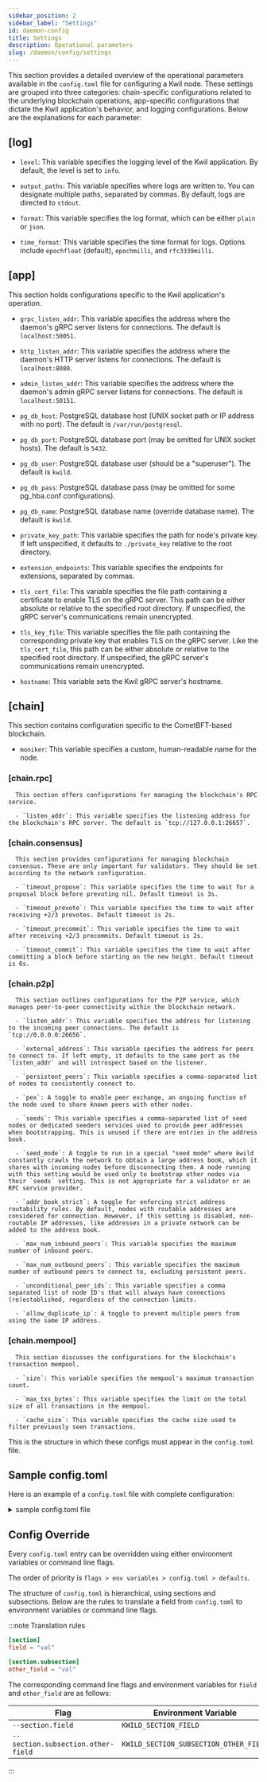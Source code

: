 ```yaml
---
sidebar_position: 2
sidebar_label: "Settings"
id: daemon-config
title: Settings
description: Operational parameters
slug: /daemon/config/settings
---
```

This section provides a detailed overview of the operational parameters available in the `config.toml` file for configuring a Kwil node. These settings are grouped into three categories: chain-specific configurations related to the underlying blockchain operations, app-specific configurations that dictate the Kwil application's behavior, and logging configurations. Below are the explanations for each parameter:

## [log]

- `level`: This variable specifies the logging level of the Kwil application. By default, the level is set to `info`.

- `output_paths`: This variable specifies where logs are written to. You can designate multiple paths, separated by commas. By default, logs are directed to `stdout`.

- `format`: This variable specifies the log format, which can be either `plain` or `json`.

- `time_format`: This variable specifies the time format for logs. Options include `epochfloat` (default), `epochmilli`, and `rfc3339milli`.

## [app]   
This section holds configurations specific to the Kwil application's operation.

- `grpc_listen_addr`: This variable specifies the address where the daemon's gRPC server listens for connections. The default is `localhost:50051`.

- `http_listen_addr`: This variable specifies the address where the daemon's HTTP server listens for connections. The default is `localhost:8080`.

- `admin_listen_addr`: This variable specifies the address where the daemon's admin gRPC server listens for connections. The default is `localhost:50151`.

- `pg_db_host`: PostgreSQL database host (UNIX socket path or IP address with no port). The default is `/var/run/postgresql`.

- `pg_db_port`: PostgreSQL database port (may be omitted for UNIX socket hosts). The default is `5432`.

- `pg_db_user`: PostgreSQL database user (should be a "superuser"). The default is `kwild`.

- `pg_db_pass`: PostgreSQL database pass (may be omitted for some pg_hba.conf configurations).

- `pg_db_name`: PostgreSQL database name (override database name). The default is `kwild`.

- `private_key_path`: This variable specifies the path for node's private key. If left unspecified, it defaults to `./private_key` relative to the root directory.

- `extension_endpoints`: This variable specifies the endpoints for extensions, separated by commas.

- `tls_cert_file`: This variable specifies the file path containing a certificate to enable TLS on the gRPC server. This path can be either absolute or relative to the specified root directory. If unspecified, the gRPC server's communications remain unencrypted.

- `tls_key_file`: This variable specifies the file path containing the corresponding private key that enables TLS on the gRPC server. Like the `tls_cert_file`, this path can be either absolute or relative to the specified root directory. If unspecified, the gRPC server's communications remain unencrypted.

- `hostname`: This variable sets the Kwil gRPC server's hostname.

## [chain]
This section contains configuration specific to the CometBFT-based blockchain.

   - `moniker`: This variable specifies a custom, human-readable name for the node.

   ### [chain.rpc]

      This section offers configurations for managing the blockchain's RPC service.

      - `listen_addr`: This variable specifies the listening address for the blockchain's RPC server. The default is `tcp://127.0.0.1:26657`.

   ### [chain.consensus]

      This section provides configurations for managing blockchain consensus. These are only important for validators. They should be set according to the network configuration.

      - `timeout_propose`: This variable specifies the time to wait for a proposal block before prevoting nil. Default timeout is 3s.

      - `timeout_prevote`: This variable specifies the time to wait after receiving +2/3 prevotes. Default timeout is 2s.

      - `timeout_precommit`: This variable specifies the time to wait after receiving +2/3 precommits. Default timeout is 2s.

      - `timeout_commit`: This variable specifies the time to wait after committing a block before starting on the new height. Default timeout is 6s.

   ### [chain.p2p]

      This section outlines configurations for the P2P service, which manages peer-to-peer connectivity within the blockchain network.

      - `listen_addr`: This variable specifies the address for listening to the incoming peer connections. The default is `tcp://0.0.0.0:26656`.

      - `external_address`: This variable specifies the address for peers to connect to. If left empty, it defaults to the same port as the `listen_addr` and will introspect based on the listener.

      - `persistent_peers`: This variable specifies a comma-separated list of nodes to consistently connect to.

      - `pex`: A toggle to enable peer exchange, an ongoing function of the node used to share known peers with other nodes.

      - `seeds`: This variable specifies a comma-separated list of seed nodes or dedicated seeders services used to provide peer addresses when bootstrapping. This is unused if there are entries in the address book.

      - `seed_mode`: A toggle to run in a special "seed mode" where kwild constantly crawls the network to obtain a large address book, which it shares with incoming nodes before disconnecting them. A node running with this setting would be used only to bootstrap other nodes via their `seeds` setting. This is not appropriate for a validator or an RPC service provider.

      - `addr_book_strict`: A toggle for enforcing strict address routability rules. By default, nodes with routable addresses are considered for connection. However, if this setting is disabled, non-routable IP addresses, like addresses in a private network can be added to the address book.

      - `max_num_inbound_peers`: This variable specifies the maximum number of inbound peers.

      - `max_num_outbound_peers`: This variable specifies the maximum number of outbound peers to connect to, excluding persistent peers.

      - `unconditional_peer_ids`: This variable specifies a comma separated list of node ID's that will always have connections (re)established, regardless of the connection limits.

      - `allow_duplicate_ip`: A toggle to prevent multiple peers from using the same IP address.

   ### [chain.mempool]
   
      This section discusses the configurations for the blockchain's transaction mempool.

      - `size`: This variable specifies the mempool's maximum transaction count.

      - `max_txs_bytes`: This variable specifies the limit on the total size of all transactions in the mempool.

      - `cache_size`: This variable specifies the cache size used to filter previously seen transactions.

This is the structure in which these configs must appear in the `config.toml` file.

## Sample config.toml

Here is an example of a `config.toml` file with complete configuration:

<details>
  <summary>sample config.toml file </summary>

```yaml
# This is a TOML config file.
# For more information, see https://github.com/toml-lang/toml

# NOTE: Any path below can be absolute (e.g. "/var/myapp/data") or
# relative to the home directory (e.g. "data")

# Root Directory Structure:
# RootDir/
#   |- config.toml   (app and chain configuration for running the kwild node)
#   |- genesis.json  (genesis file for the network)
#   |- private_key   (node's private key)
#   |- abci/
#   |   |- addrbook.json  (peer routable addresses for the kwild node)
#   |   |- data/          (blockchain files: blockstore.db, state.db, etc)
#   |   |- info/
#   |- application/
#   |- signing/

# Required files: config.toml, private_key, and genesis files
# The rest of the files & directories are created on the node startup

#######################################################################
###                    Logging Config Options                       ###
#######################################################################
[log]

# Output level for logging, default is "info". Other options are "debug", "error", "warn", "trace"
level = "info"

# Output paths for the logger, can be stdout or a file path
output_paths = ["stdout"]

# Output format: 'plain' or 'json'
format = "json"

# Time format: "epochfloat" (default), "epochmilli", or "rfc3339milli"
time_format = "epochfloat"

#######################################################################
###                      App Config Options                         ###
#######################################################################

[app]

# Node's Private key
private_key_path = "private_key"

# TCP or UNIX socket address for the KWILD App's GRPC server to listen on
grpc_listen_addr = "localhost:50051"

# TCP or UNIX socket address for the KWILD App's HTTP server to listen on
http_listen_addr = "localhost:8080"

# TCP or UNIX socket address for the KWILD App's Admin GRPC server to listen on
admin_listen_addr = "localhost:50151"

# List of Extension endpoints to be enabled ex: ["localhost:50052", "169.198.102.34:50053"]
extension_endpoints = []

# PostgreSQL database host (UNIX socket path or IP address with no port)
pg_db_host = "/var/run/postgresql"

# PostgreSQL database port (may be omitted for UNIX socket hosts)
pg_db_port = "5432"

# PostgreSQL database user (should be a "superuser")
pg_db_user = "kwild"

# PostgreSQL database pass (may be omitted for some pg_hba.conf configurations)
pg_db_pass = ""

# PostgreSQL database name (override database name, default is "kwild")
pg_db_name = "kwild"

# The path to a file containing certificate that is used to enable TLS on the gRPC server.
# Might be either absolute path or path related to the kwild root directory.
# If the certificate is signed by a certificate authority,
# the certFile should be the concatenation of the server's certificate, any intermediates,
# and the CA's certificate.
# NOTE: both tls_cert_file and tls_key_file must be present for CometBFT to enable TLS.
# Otherwise, HTTP server is run.
tls_cert_file = ""

# The path to a file containing matching private key that is used to enable TLS on the gRPC server.
# Might be either absolute path or path related to the kwild root directory.
# NOTE: both tls_cert_file and tls_key_file must be present for CometBFT to enable TLS.
# Otherwise, HTTP server is run.
tls_key_file = ""

# Kwild Server hostname
hostname = ""

#######################################################################
###                 Chain  Main Base Config Options                 ###
#######################################################################
[chain]

# A custom human readable name for this node
moniker = ""

#######################################################################
###                 Advanced Configuration Options                  ###
#######################################################################

#######################################################
###       RPC Server Configuration Options          ###
#######################################################
[chain.rpc]

# TCP or UNIX socket address for the RPC server to listen on
listen_addr = "tcp://127.0.0.1:26657"

#######################################################
###         Consensus Configuration Options         ###
#######################################################
[chain.consensus]

# How long we wait for a proposal block before prevoting nil
timeout_propose = "3s"

# How long we wait after receiving +2/3 prevotes for “anything” (ie. not a single block or nil)
timeout_prevote = "2s"

# How long we wait after receiving +2/3 precommits for “anything” (ie. not a single block or nil)
timeout_precommit = "2s"

# How long we wait after committing a block, before starting on the new
# height (this gives us a chance to receive some more precommits, even
# though we already have +2/3).
timeout_commit = "6s"

#######################################################
###           P2P Configuration Options             ###
#######################################################
[chain.p2p]

# Address to listen for incoming connections
listen_addr = "tcp://0.0.0.0:26656"

# Address to advertise to peers for them to dial
# If empty, will use the same port as the laddr,
# and will introspect on the listener or use UPnP
# to figure out the address. ip and port are required
# example: 159.89.10.97:26656
external_address = ""

# Comma separated list of nodes to keep persistent connections to
# Example: "d128266b8b9f64c313de466cf29e0a6182dba54d@172.10.100.2:26656,9440f4a8059cf7ff31454973c4f9c68de65fe526@172.10.100.3:26656"
persistent_peers = ""

# Set true for strict address routability rules
# Set false for private or local networks
addr_book_strict = false

# Maximum number of inbound peers
max_num_inbound_peers = 40

# Maximum number of outbound peers to connect to, excluding persistent peers
max_num_outbound_peers = 10

# List of node IDs, to which a connection will be (re)established ignoring any existing limits
unconditional_peer_ids = ""

# Toggle to disable guard against peers connecting from the same ip.
allow_duplicate_ip = true

# Enable gossiping of peer information
pex = true

# Seed nodes used to obtain peer addresses. Only used if the peers in the
# address book are unreachable.
seeds = ""

# Seed mode, in which the node constantly crawls the network and looks for
# peers. If another node asks it for addresses, it responds and disconnects.
# This function is not for validator or sentry nodes. A seed node is to be
# operated to support other nodes via their `seeds` config.
#
# It is recommended to instead run a dedicated seeder like https://github.com/kwilteam/cometseed.
#
# Requires peer-exchange to be enabled.
seed_mode = false

#######################################################
###          Mempool Configuration Options          ###
#######################################################
[chain.mempool]

# Maximum number of transactions in the mempool
size = 5000

# Limit the total size of all txs in the mempool.
# This only accounts for raw transactions (e.g. given 1MB transactions and
# max_txs_bytes=5MB, mempool will only accept 5 transactions).
max_txs_bytes = 536870912

# Limit the size of any one transaction in mempool.
max_tx_bytes = 4194304

# Size of the cache (used to filter transactions we saw earlier) in transactions
cache_size = 10000
```
</details>

## Config Override

Every `config.toml` entry can be overridden using either environment variables or command line flags. 

The order of priority is `flags > env variables > config.toml > defaults`. 

The structure of `config.toml` is hierarchical, using sections and subsections. Below are the rules to translate a field from `config.toml` to environment variables or command line flags.

:::note Translation rules
```toml title=config.toml
[section]
field = "val"

[section.subsection]
other_field = "val"
```

The corresponding command line flags and environment variables for `field` and
`other_field` are as follows:

| Flag                               | Environment Variable                   |
|------------------------------------|----------------------------------------|
| `--section.field`                  | `KWILD_SECTION_FIELD`                  |
| `--section.subsection.other-field` | `KWILD_SECTION_SUBSECTION_OTHER_FIELD` |
:::
